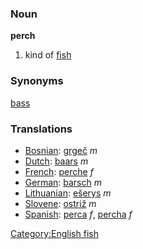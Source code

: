 ===Noun===
'''perch'''

# kind of [[fish]]

===Synonyms===
[[bass]]
===Translations===
*[[Bosnian]]: [[grgeč]] ''m''
*[[Dutch]]: [[baars]] ''m''
*[[French]]: [[perche]] ''f''
*[[German]]: [[barsch]] ''m''
*[[Lithuanian]]: [[ešerys]] ''m''
*[[Slovene]]: [[ostriž]] ''m''
*[[Spanish]]: [[perca]] ''f'', [[percha]] ''f''

[[Category:English fish]]